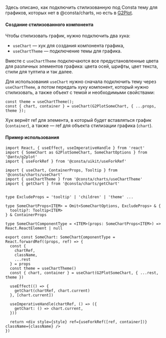 Здесь описано, как подключить стилизованную под Consta тему для графиков, которых нет в @сonsta/charts, но есть в [G2Plot](https://g2plot.antv.vision/en).

#### Создание стилизованного компонента

Чтобы стилизовать график, нужно подключить два хука:

- `useChart` — хук для создания компонента графика,
- `useChartTheme` — подключение темы для графика.

Вместе с `useChartTheme` подключаются все предустановленные цвета для различных элементов графика:
цвета осей, шрифты, цвет текста, стили для тултипа и так далее.

Для использования `useChart` нужно сначала подключить тему через `useChartTheme`, а потом передать хуку компонент, который нужно стилизовать, а также объект с темой и необходимыми свойствами:

```tsx
const theme = useChartTheme();
const { chart, container } = useChart(G2PlotSomeChart, { ...props, theme });
```

Хук вернёт ref для элемента, в который будет вставляться график (`container`), а также — ref для
объекта стилизации графика (`chart`).

#### Пример использования

```tsx
import React, { useEffect, useImperativeHandle } from 'react'
import { SomeChart as G2PlotSomeChart, SomeChartOptions } from '@antv/g2plot'
import { useForkRef } from '@consta/uikit/useForkRef'

import { useChart, ContainerProps, Tooltip } from '@consta/charts/useChart'
import { useChartTheme } from '@consta/charts/useChartTheme'
import { getChart } from '@consta/charts/getChart'


type ExcludeProps = 'tooltip' | 'children' | 'theme' ...

type SomeChartProps<ITEM> = Omit<SomeChartOptions, ExcludeProps> & {
  tooltip?: Tooltip<ITEM>
} & ContainerProps

type SomeChartComponentType = <ITEM>(props: SomeChartProps<ITEM>) => React.ReactElement | null

export const SomeChart: SomeChartComponentType = React.forwardRef((props, ref) => {
  const {
    chartRef,
    className,
    ...rest
  } = props
  const theme = useChartTheme()
  const { chart, container } = useChart(G2PlotSomeChart, { ...rest, theme })

  useEffect(() => {
    getChart(chartRef, chart.current)
  }, [chart.current])

  useImperativeHandle(chartRef, () => ({
    getChart: () => chart.current,
  }))

  return <div style={style} ref={useForkRef([ref, container])} className={className} />
})
```
